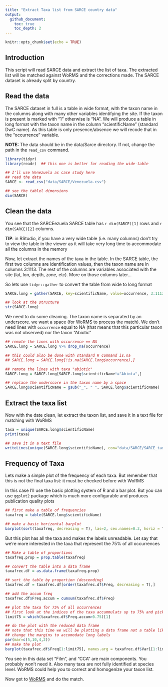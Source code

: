 ```yaml
---
title: "Extract Taxa list from SARCE country data"
output:
  github_document:
    toc: true
    toc_depth: 2
---
```


```r
knitr::opts_chunk$set(echo = TRUE)
```

## Introduction

This script will read SARCE data and extract the list of taxa. The extracted list will be matched against WoRMS and the corrections made. The SARCE dataset is already split by country.

## Read the data

The SARCE dataset in full is a table in wide format, with the taxon name in the columns along with many other variables identifying the site. If the taxon is present is marked with "1" otherwise is "NA".  We will produce a table in long format with the taxon name in the column "scientificName" (standard DwC name). As this table is only presence/absence we will recode that in the "occurrence" variable.

**NOTE:** The data should be in the data/Sarce directory. If not, change the path in the `read_csv` command.


```r
library(tidyr)
library(readr)  ## this one is better for reading the wide-table

## I'll use Venezuela as case study here
## read the data
SARCE <- read_csv("data/SARCE/Venezuela.csv")

## see the tablel dimensions
dim(SARCE)

```


## Clean the data

You see that the SARCEezuela SARCE table has `r dim(SARCE)[1]` rows and `r dim(SARCE)[2]` columns. 

**TIP**: in RStudio, if you have a very wide table (i.e. many columns) don't try to view the table in the viewer as it will take very long time to accommodate all the columns in the memory

Now, let extract the names of the taxa in the table. In the SARCE table, the first two columns are identification values, then the taxon name are in columns 3:1113. The rest of the columns are variables associated with the site (lat, lon, depth, zone, etc). More on those columns later...

So lets use `tidyr::gather` to convert the table from wide to long format

```r

SARCE.long = gather(SARCE, key=scientificName, value=occurrence, 3:1113)

## look at the structure
str(SARCE.long)
```


We need to do some cleaning. The taxon name is separated by an underscore. we want a space (for WoRMS to process the match). We don't need lines with `occurrence` equal to NA (that means that this particular taxon was not observed) nor the taxon "Abiotic"

```r

## remote the lines with occurrence == NA
SARCE.long = SARCE.long %>% drop_na(occurrence)

## this could also be done with standard R command is.na
## SARCE.long = SARCE.long[!is.na(SARCE.long$occurrence),]

## remote the lines with taxa "abiotic"
SARCE.long = SARCE.long[SARCE.long$scientificName!="Abiota",]

## replace the underscore in the taxon name by a space
SARCE.long$scientificName = gsub("_", " ", SARCE.long$scientificName)


```


## Extract the taxa list

Now with the date clean, let extract the taxon list, and save it in a text file for matching with WoRMS

```r
taxa = unique(SARCE.long$scientificName)
print(taxa)

## save it in a text file
writeLines(unique(SARCE.long$scientificName), con="data/SARCE/SARCE_taxa.csv")

```


## Frequency of Taxa

Lets make a simple plot of the frequency of each taxa. But remember that this is not the final taxa list: it must be checked before with WoRMS

In this case I'll use the basic plotting system of R and a bar plot. But you can use `ggplot2` package which is much more configurable and produces publication quality plots


```r

## first make a table of frequencies
taxafreq = table(SARCE.long$scientificName)

## make a basic horizontal barplot
barplot(sort(taxafreq, decreasing = T), las=2, cex.names=0.3, horiz = T)

```


But this plot has all the taxa and makes the labels unreadable. Let say that we're more interested in the taxa that represent the 75% of all occurrences

```r
## Make a table of proportions
taxafreq.prop = prop.table(taxafreq)

## convert the table into a data frame 
taxafrec.df = as.data.frame(taxafreq.prop)

## sort the table by proportion (descending)
taxafrec.df = taxafrec.df[order(taxafrec.df$Freq, decreasing = T),]

## add the accum freq
taxafrec.df$Freq.accum = cumsum(taxafrec.df$Freq)

## plot the taxa for 75% of all occurrences
## first look at the indices of the taxa accummulats up to 75% and pick the first index
limit75 = which(taxafrec.df$Freq.accum>0.75)[1]

## do the plot with the reduced data frame
## note that this time we will be plotting a data frame not a table like the previous plot
## change the margins to accomodate long labels
par(mar=c(5,10,4,2))
## make the plot
barplot(taxafrec.df$Freq[1:limit75], names.arg = taxafrec.df$Var1[1:limit75],  las=2, cex.names=0.7, horiz = T)

```

You see in this data set "Film", and "CCA" are main components. You probably won't need it. Also many taxa are not fully identified at species level. WoRMS could help you to correct and homogenize your taxon list.


Now got to [WoRMS](marinespecies.org) and do the match.


